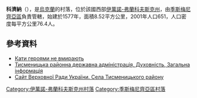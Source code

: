 {{coord|49|5|2|N|24|44|58|E|scale:30000|display=title}}

'''科濟納'''（{{lang-uk|Козина}}），是[[烏克蘭|烏克蘭]]的村落，位於該國西部[[伊萬諾-弗蘭科夫斯克州|伊萬諾-弗蘭科夫斯克州]]，由[[季斯梅尼齊亞區|季斯梅尼齊亞區]]負責管轄，始建於1577年，面積8.52平方公里，2001年人口651，人口密度每平方公里76.4人。

==參考資料==
*[http://www.galychyna.if.ua/publication/ukrainism/kati-gerojami-ne-vmirajut/ Кати героями не вмирають] {{Wayback|url=http://www.galychyna.if.ua/publication/ukrainism/kati-gerojami-ne-vmirajut/ |date=20141210154501 }}
*[http://tsm.if.gov.ua/content/content&content_id=2099 Тисменицька районна державна адміністрація, Духовність, Загальна інформація] {{Wayback|url=http://tsm.if.gov.ua/content/content%26content_id%3D2099 |date=20190908080240 }}
* [https://archive.is/20121205045846/w1.c1.rada.gov.ua/pls/z7502/A004SIL?rdat1=11.08.2012&rf7571=14246 Сайт Верховної Ради України. Села Тисменицького району]

{{DEFAULTSORT:Козина}}
[[Category:伊萬諾-弗蘭科夫斯克州村落|Category:伊萬諾-弗蘭科夫斯克州村落]]
[[Category:季斯梅尼齊亞區村落|Category:季斯梅尼齊亞區村落]]


{{IvanoFrankivsk-geo-stub}}
